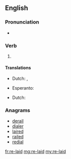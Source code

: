 ==English==

===Pronunciation===
* {{IPA|/ˈrileɪd/|lang=en}}

===Verb===
{{head|en|verb form}}

# {{en-past of|re-lay}}

====Translations====
{{trans-top|Simple past}}
* Dutch: {{t|nl|herlegde}}, {{t|nl|herlegden}}
{{trans-mid}}
* Esperanto: {{t|eo|remetis}}
{{trans-bottom}}

{{trans-top|Past participle}}
* Dutch: {{t|nl|herlegd}}
{{trans-mid}}
{{trans-bottom}}

===Anagrams===
* [[derail#English|derail]]
* [[dialer#English|dialer]]
* [[laired#English|laired]]
* [[railed#English|railed]]
* [[redial#English|redial]]
[[fr:re-laid]]
[[mg:re-laid]]
[[my:re-laid]]
